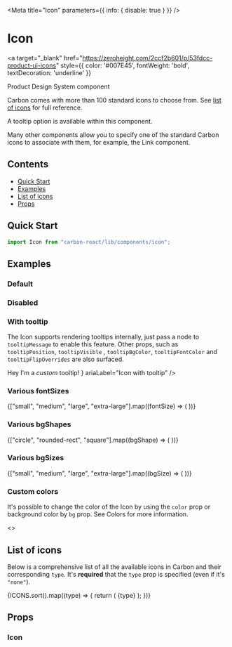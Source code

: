 

<Meta title="Icon" parameters={{ info: { disable: true } }} />

# Icon

<a
  target="_blank"
  href="https://zeroheight.com/2ccf2b601/p/53fdcc-product-ui-icons"
  style={{ color: '#007E45', fontWeight: 'bold', textDecoration: 'underline' }}
>
  Product Design System component 
</a>

Carbon comes with more than 100 standard icons to choose from. See [list of icons](#list-of-icons) for full reference.

A tooltip option is available within this component.

Many other components allow you to specify one of the standard Carbon icons to associate with them, for example, the Link component.

## Contents

- [Quick Start](#quick-start)
- [Examples](#examples)
- [List of icons](#list-of-icons)
- [Props](#props)

## Quick Start

```javascript
import Icon from "carbon-react/lib/components/icon";
```

## Examples

### Default

<Canvas>
  <Story name="default">
    <Icon type="add" />
  </Story>
</Canvas>

### Disabled

<Canvas>
  <Story name="disabled">
    <Icon type="add" disabled />
  </Story>
</Canvas>

### With tooltip

The Icon supports rendering tooltips internally, just pass a node to `tooltipMessage` to enable this feature. Other props,
such as `tooltipPosition`, `tooltipVisible` , `tooltipBgColor`, `tooltipFontColor` and `tooltipFlipOverrides` are also surfaced.

<Canvas>
  <Story name="with tooltip" parameters={{ chromatic: { disable: true } }}>
    <div style={{ margin: 60, display: "inline" }}>
      <Icon
        mr={8}
        type="add"
        tooltipMessage="Hey I'm a default tooltip!"
        ariaLabel="Icon with tooltip"
      />
      <Icon
        mr={8}
        type="add"
        tooltipMessage={
          <>
            Hey I'm a <em>custom</em> tooltip!
          </>
        }
        ariaLabel="Icon with tooltip"
      />
      <Icon
        mr={8}
        type="add"
        tooltipMessage="Hey I'm a tooltip with a different position!"
        tooltipPosition="bottom"
        ariaLabel="Icon with tooltip"
      />
      <Icon
        mr={8}
        type="add"
        tooltipMessage="Hey I'm a tooltip with a different color!"
        tooltipBgColor="lightblue"
        tooltipFontColor="black"
        ariaLabel="Icon with tooltip"
      />
      <Icon
        type="add"
        tooltipMessage="Hey I'm a tooltip with flip behaviour overrides!"
        tooltipFlipOverrides={["right", "left"]}
        ariaLabel="Icon with tooltip"
      />
    </div>
  </Story>
</Canvas>

### Various fontSizes

<Canvas>
  <Story name="various fontSizes">
    {["small", "medium", "large", "extra-large"].map((fontSize) => (
      <Icon type="add" fontSize={fontSize} key={fontSize} />
    ))}
  </Story>
</Canvas>

### Various bgShapes

<Canvas>
  <Story name="various bgShapes">
    {["circle", "rounded-rect", "square"].map((bgShape) => (
      <Icon type="add" bgShape={bgShape} bg="#00b000" mr={1} key={bgShape} />
    ))}
  </Story>
</Canvas>

### Various bgSizes

<Canvas>
  <Story name="various bgSizes">
    {["small", "medium", "large", "extra-large"].map((bgSize) => (
      <Icon type="add" bg="#00b000" bgSize={bgSize} mr={1} key={bgSize} />
    ))}
  </Story>
</Canvas>

### Custom colors

It's possible to change the color of the Icon by using the `color` prop or background color by `bg` prop.
See <LinkTo kind="Documentation/Colors" name="page" story="page">Colors</LinkTo> for more information.

<Canvas>
  <Story
    name="custom colors"
    parameters={{ info: { disable: true }, chromatic: { disable: true } }}
  >
    <>
      <Box mb={1}>
        <Icon type="add" color="--colorsUtilityYin090" />
        <Icon type="add" color="primary" />
        <Icon type="add" color="blackOpacity65" />
        <Icon type="add" color="brilliantGreenShade20" />
        <Icon type="add" color="red" />
        <Icon type="add" color="#123456" />
        <Icon type="add" color="rgb(0, 123, 10)" />
      </Box>
      <Box mb={1}>
        <Icon
          type="add"
          color="--colorsUtilityYin090"
          bg="--colorsSemanticCaution500"
        />
        <Icon type="add" color="red" bg="primary" />
        <Icon type="add" color="white" bg="blackOpacity65" />
        <Icon type="add" bg="brilliantGreenShade20" />
        <Icon type="add" bg="red" />
        <Icon type="add" color="white" bg="#123456" />
        <Icon type="add" color="white" bg="rgb(0, 123, 10)" />
      </Box>
    </>
  </Story>
</Canvas>

## List of icons

Below is a comprehensive list of all the available icons in Carbon and their corresponding `type`.
It's **required** that the `type` prop is specified (even if it's `"none"`).

<Canvas>
  <Story
    name="list of icons"
    parameters={{ info: { disable: true }, chromatic: { disable: true } }}
  >
    <Box m={2}>
      {ICONS.sort().map((type) => {
        return (
          <Box m={2} key={`icon-${type}`}>
            <Icon m={2} type={type} fontSize="large" />
            {type}
          </Box>
        );
      })}
    </Box>
  </Story>
</Canvas>

## Props

### Icon

<StyledSystemProps of={Icon} noHeader margin />
